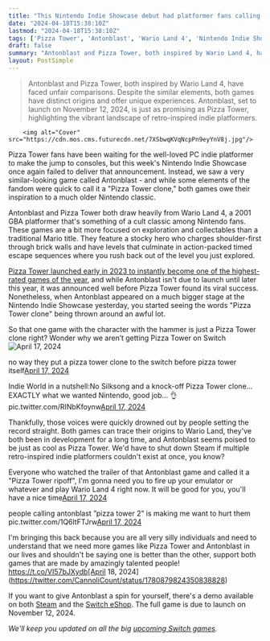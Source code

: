 ```yaml
---
title: "This Nintendo Indie Showcase debut had platformer fans calling it a Pizza Tower clone, but they're both inspired by the same 2001 GBA classic"
date: "2024-04-18T15:38:10Z"
lastmod: "2024-04-18T15:38:10Z"
tags: ['Pizza Tower', 'Antonblast', 'Wario Land 4', 'Nintendo Indie Showcase', 'Steam', 'Switch', 'Retro-inspired', 'Platformer']
draft: false
summary: "Antonblast and Pizza Tower, both inspired by Wario Land 4, have faced unfair comparisons. Despite the similar elements, both games have distinct origins and offer unique experiences. Antonblast, set to launch on November 12, 2024, is just as promising as Pizza Tower, highlighting the vibrant landscape of retro-inspired indie platformers."
layout: PostSimple
---
```

> Antonblast and Pizza Tower, both inspired by Wario Land 4, have faced unfair comparisons. Despite the similar elements, both games have distinct origins and offer unique experiences. Antonblast, set to launch on November 12, 2024, is just as promising as Pizza Tower, highlighting the vibrant landscape of retro-inspired indie platformers.


        <img alt="Cover" src="https://cdn.mos.cms.futurecdn.net/7XSbwqKVqNcpPn9eyYnV8j.jpg"/>
        
Pizza Tower fans have been waiting for the well-loved PC indie platformer to make the jump to consoles, but this week's Nintendo Indie Showcase once again failed to deliver that announcement. Instead, we saw a very similar-looking game called Antonblast - and while some elements of the fandom were quick to call it a "Pizza Tower clone," both games owe their inspiration to a much older Nintendo classic.

Antonblast and Pizza Tower both draw heavily from Wario Land 4, a 2001 GBA platformer that's something of a cult classic among Nintendo fans. These games are a bit more focused on exploration and collectables than a traditional Mario title. They feature a stocky hero who charges shoulder-first through brick walls and have levels that culminate in action-packed timed escape sequences where you rush back out of the level you just explored.

[Pizza Tower launched early in 2023 to instantly become one of the highest-rated games of the year](https://www.gamesradar.com/2023s-third-highest-rated-steam-game-is-a-wario-land-inspired-pizza-platformer/), and while Antonblast isn't due to launch until later this year, it was announced well before Pizza Tower found its viral success. Nonetheless, when Antonblast appeared on a much bigger stage at the Nintendo Indie Showcase yesterday, you started seeing the words "Pizza Tower clone" being thrown around an awful lot.

So that one game with the character with the hammer is just a Pizza Tower clone right? Wonder why we aren’t getting Pizza Tower on Switch![April 17, 2024](https://twitter.com/johniibo/status/1780605274497102087)

no way they put a pizza tower clone to the switch before pizza tower itself[April 17, 2024](https://twitter.com/toaster720/status/1780602799375684060)

Indie World in a nutshell:No Silksong and a knock-off Pizza Tower clone... EXACTLY what we wanted Nintendo, good job... 👌 pic.twitter.com/RINbKfoynw[April 17, 2024](https://twitter.com/mlpeh_Flayre/status/1780603408472523024)

Thankfully, those voices were quickly drowned out by people setting the record straight. Both games can trace their origins to Wario Land, they've both been in development for a long time, and Antonblast seems poised to be just as cool as Pizza Tower. We'd have to shut down Steam if multiple retro-inspired indie platformers couldn't exist at once, you know? 

Everyone who watched the trailer of that Antonblast game and called it a "Pizza Tower ripoff", I'm gonna need you to fire up your emulator or whatever and play Wario Land 4 right now. It will be good for you, you'll have a nice time[April 17, 2024](https://twitter.com/alyossan/status/1780600534401167661)

people calling antonblast ”pizza tower 2” is making me want to hurt them pic.twitter.com/1Q6ltFTJrw[April 17, 2024](https://twitter.com/_faceache/status/1780631217324400967)

I'm bringing this back because you are all very silly individuals and need to understand that we need more games like Pizza Tower and Antonblast in our lives and shouldn't be saying one is better than the other, support both games that are made by amazingly talented people! https://t.co/VI57bJXydb[April 18, 2024](https://twitter.com/CannoliCount/status/1780879824350838828)

If you want to give Antonblast a spin for yourself, there's a demo available on both [Steam](https://store.steampowered.com/app/1887400/ANTONBLAST/) and the [Switch eShop](https://www.nintendo.com/us/store/products/antonblast-switch/). The full game is due to launch on November 12, 2024.

*We'll keep you updated on all the big *[<em>upcoming Switch games</em>](https://www.gamesradar.com/upcoming-nintendo-switch-games/)*.* 
        